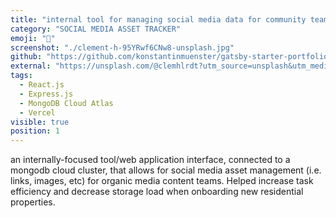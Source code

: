 ```yaml
---
title: "internal tool for managing social media data for community teams"
category: "SOCIAL MEDIA ASSET TRACKER"
emoji: "📌"
screenshot: "./clement-h-95YRwf6CNw8-unsplash.jpg"
github: "https://github.com/konstantinmuenster/gatsby-starter-portfolio-minimal"
external: "https://unsplash.com/@clemhlrdt?utm_source=unsplash&utm_medium=referral&utm_content=creditCopyText"
tags:
  - React.js
  - Express.js
  - MongoDB Cloud Atlas
  - Vercel
visible: true
position: 1
---
```


an internally-focused tool/web application interface, connected to a mongodb cloud cluster, that allows for social media asset management (i.e. links, images, etc) for organic media content teams. Helped increase task efficiency and decrease storage load when onboarding new residential properties.
